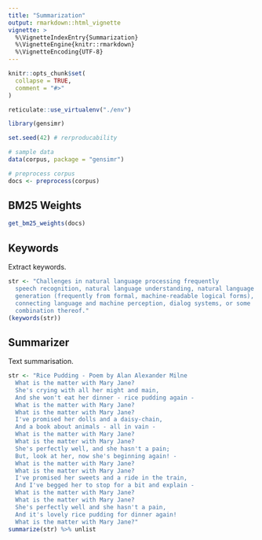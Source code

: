 ```yaml
---
title: "Summarization"
output: rmarkdown::html_vignette
vignette: >
  %\VignetteIndexEntry{Summarization}
  %\VignetteEngine{knitr::rmarkdown}
  %\VignetteEncoding{UTF-8}
---
```


```r
knitr::opts_chunk$set(
  collapse = TRUE,
  comment = "#>"
)

reticulate::use_virtualenv("./env")
```

```r
library(gensimr)

set.seed(42) # rerproducability

# sample data
data(corpus, package = "gensimr")

# preprocess corpus
docs <- preprocess(corpus)
```

## BM25 Weights

```r
get_bm25_weights(docs)
```

## Keywords

Extract keywords.

```r
str <- "Challenges in natural language processing frequently 
  speech recognition, natural language understanding, natural language
  generation (frequently from formal, machine-readable logical forms),
  connecting language and machine perception, dialog systems, or some
  combination thereof."
(keywords(str))
```

## Summarizer

Text summarisation.

```r
str <- "Rice Pudding - Poem by Alan Alexander Milne
  What is the matter with Mary Jane?
  She's crying with all her might and main,
  And she won't eat her dinner - rice pudding again -
  What is the matter with Mary Jane?
  What is the matter with Mary Jane?
  I've promised her dolls and a daisy-chain,
  And a book about animals - all in vain -
  What is the matter with Mary Jane?
  What is the matter with Mary Jane?
  She's perfectly well, and she hasn't a pain;
  But, look at her, now she's beginning again! -
  What is the matter with Mary Jane?
  What is the matter with Mary Jane?
  I've promised her sweets and a ride in the train,
  And I've begged her to stop for a bit and explain -
  What is the matter with Mary Jane?
  What is the matter with Mary Jane?
  She's perfectly well and she hasn't a pain,
  And it's lovely rice pudding for dinner again!
  What is the matter with Mary Jane?"
summarize(str) %>% unlist
```
